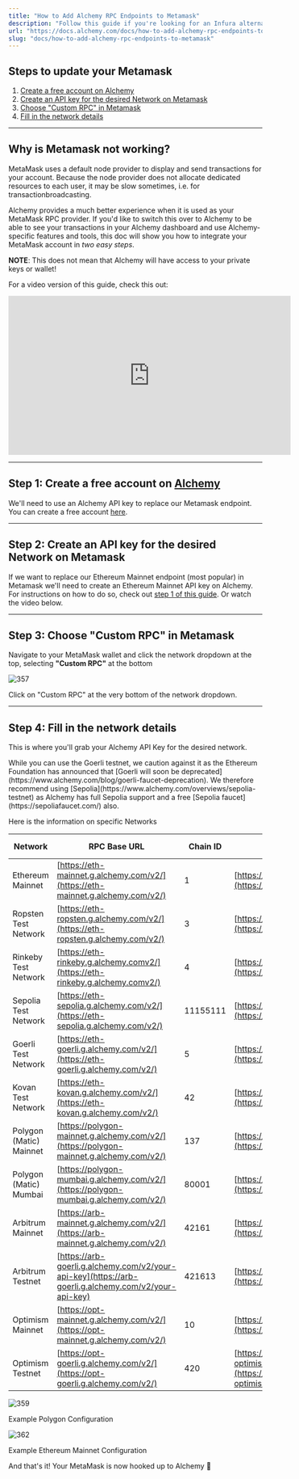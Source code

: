```yaml
---
title: "How to Add Alchemy RPC Endpoints to Metamask"
description: "Follow this guide if you're looking for an Infura alternative for Metamask."
url: "https://docs.alchemy.com/docs/how-to-add-alchemy-rpc-endpoints-to-metamask"
slug: "docs/how-to-add-alchemy-rpc-endpoints-to-metamask"
---
```


## Steps to update your Metamask

1. [Create a free account on Alchemy](https://docs.alchemy.com/alchemy/guides/connecting-metamask-to-alchemy#1.-create-a-free-account-on-alchemy)
2. [Create an API key for the desired Network on Metamask](https://docs.alchemy.com/alchemy/guides/connecting-metamask-to-alchemy#2.-create-an-api-key-for-the-desired-network-on-metamask)
3. [Choose "Custom RPC" in Metamask](https://docs.alchemy.com/alchemy/guides/connecting-metamask-to-alchemy#3.-choose-custom-rpc-in-metamask)
4. [Fill in the network details](https://docs.alchemy.com/alchemy/guides/connecting-metamask-to-alchemy#4.-fill-in-the-required-information)

***

## Why is Metamask not working?

MetaMask uses a default node provider to display and send transactions for your account. Because the node provider does not allocate dedicated resources to each user, it may be slow sometimes, i.e. for transactionbroadcasting.

Alchemy provides a much better experience when it is used as your MetaMask RPC provider. If you'd like to switch this over to Alchemy to be able to see your transactions in your Alchemy dashboard and use Alchemy-specific features and tools, this doc will show you how to integrate your MetaMask account in *two easy steps*.

**NOTE**: This does not mean that Alchemy will have access to your private keys or wallet!

For a video version of this guide, check this out:

<iframe width="560" height="315" src="https://www.youtube.com/embed/VUkhkSgMtdk?si=TNaR7-1Bh2Fex2NE" title="YouTube video player" frameborder="0" allow="accelerometer; autoplay; clipboard-write; encrypted-media; gyroscope; picture-in-picture; web-share" referrerpolicy="strict-origin-when-cross-origin" allowfullscreen></iframe>

***

## Step 1: Create a free account on [Alchemy](https://alchemy.com/?a=991c4e82df)

We'll need to use an Alchemy API key to replace our Metamask endpoint. You can create a free account [here](https://alchemy.com/?a=991c4e82df).

***

## Step 2: Create an API key for the desired Network on Metamask

If we want to replace our Ethereum Mainnet endpoint (most popular) in Metamask we'll need to create an Ethereum Mainnet API key on Alchemy. For instructions on how to do so, check out [step 1 of this guide](/docs/how-to-add-alchemy-rpc-endpoints-to-metamask#step-1-create-a-free-account-on-alchemy). Or watch the video below.

***

## Step 3: Choose "Custom RPC" in Metamask

Navigate to your MetaMask wallet and click the network dropdown at the top, selecting **"Custom RPC"** at the bottom

![357](48f4b49-Custom_RPC.png "Custom RPC.png")

Click on "Custom RPC" at the very bottom of the network dropdown.

***

## Step 4: Fill in the network details

This is where you'll grab your Alchemy API Key for the desired network.

<Warning>
  While you can use the Goerli testnet, we caution against it as the Ethereum Foundation has announced that [Goerli will soon be deprecated](https://www.alchemy.com/blog/goerli-faucet-deprecation). We therefore recommend using [Sepolia](https://www.alchemy.com/overviews/sepolia-testnet) as Alchemy has full Sepolia support and a free [Sepolia faucet](https://sepoliafaucet.com/) also.
</Warning>

Here is the information on specific Networks

| Network                 | RPC Base URL                                                                                         | Chain ID | Block Explorer URL                                                              | Symbol (Optional) |
| ----------------------- | ---------------------------------------------------------------------------------------------------- | -------- | ------------------------------------------------------------------------------- | ----------------- |
| Ethereum Mainnet        | [https://eth-mainnet.g.alchemy.com/v2/](https://eth-mainnet.g.alchemy.com/v2/)                       | 1        | [https://etherscan.io/](https://etherscan.io/)                                  | ETH               |
| Ropsten Test Network    | [https://eth-ropsten.g.alchemy.com/v2/](https://eth-ropsten.g.alchemy.com/v2/)                       | 3        | [https://ropsten.etherscan.io/](https://ropsten.etherscan.io/)                  | ETH               |
| Rinkeby Test Network    | [https://eth-rinkeby.g.alchemy.comv2/](https://eth-rinkeby.g.alchemy.comv2/)                         | 4        | [https://rinkeby.etherscan.io/](https://rinkeby.etherscan.io/)                  | ETH               |
| Sepolia Test Network    | [https://eth-sepolia.g.alchemy.com/v2/](https://eth-sepolia.g.alchemy.com/v2/)                       | 11155111 | [https://sepolia.etherscan.io/](https://sepolia.etherscan.io/)                  |                   |
| Goerli Test Network     | [https://eth-goerli.g.alchemy.com/v2/](https://eth-goerli.g.alchemy.com/v2/)                         | 5        | [https://goerli.etherscan.io/](https://goerli.etherscan.io/)                    | ETH               |
| Kovan Test Network      | [https://eth-kovan.g.alchemy.com/v2/](https://eth-kovan.g.alchemy.com/v2/)                           | 42       | [https://kovan.etherscan.io/](https://kovan.etherscan.io/)                      | ETH               |
| Polygon (Matic) Mainnet | [https://polygon-mainnet.g.alchemy.com/v2/](https://polygon-mainnet.g.alchemy.com/v2/)               | 137      | [https://polygonscan.com/](https://polygonscan.com/)                            | MATIC             |
| Polygon (Matic) Mumbai  | [https://polygon-mumbai.g.alchemy.com/v2/](https://polygon-mumbai.g.alchemy.com/v2/)                 | 80001    | [https://mumbai.polygonscan.com](https://mumbai.polygonscan.com)                | MATIC             |
| Arbitrum Mainnet        | [https://arb-mainnet.g.alchemy.com/v2/](https://arb-mainnet.g.alchemy.com/v2/)                       | 42161    | [https://arbiscan.io/](https://arbiscan.io/)                                    | AETH              |
| Arbitrum Testnet        | [https://arb-goerli.g.alchemy.com/v2/your-api-key](https://arb-goerli.g.alchemy.com/v2/your-api-key) | 421613   | [https://testnet.arbiscan.io/](https://testnet.arbiscan.io/)                    | AGOR              |
| Optimism Mainnet        | [https://opt-mainnet.g.alchemy.com/v2/](https://opt-mainnet.g.alchemy.com/v2/)                       | 10       | [https://optimistic.etherscan.io](https://optimistic.etherscan.io)              | ETH               |
| Optimism Testnet        | [https://opt-goerli.g.alchemy.com/v2/](https://opt-goerli.g.alchemy.com/v2/)                         | 420      | [https://goerli-optimism.etherscan.io//](https://goerli-optimism.etherscan.io/) | ETH               |

![359](20d6171-polygon_config.png "polygon config.png")

Example Polygon Configuration

![362](9dfdba0-Ethereum_Mainet.png "Ethereum Mainet.png")

Example Ethereum Mainnet Configuration

And that's it! Your MetaMask is now hooked up to Alchemy 🎉
